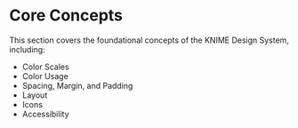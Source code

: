 
<Meta title="Core Concepts/Introduction" />

<div className="core-concepts-container sb-unstyled">
  <h1>Core Concepts</h1>
  <p>
    This section covers the foundational concepts of the KNIME Design System,
    including:
  </p>
  <ul>
    <li>Color Scales</li>
    <li>Color Usage</li>
    <li>Spacing, Margin, and Padding</li>
    <li>Layout</li>
    <li>Icons</li>
    <li>Accessibility</li>
  </ul>
</div>

<style>
  {`
  .core-concepts-container {
    margin-bottom: 32px;
  }

  .core-concepts-container h1 {
    margin-bottom: 16px;
  }

  .core-concepts-container p {
    margin: 0 0 16px 0;
  }

  .core-concepts-container ul {
    list-style-type: disc;
    padding-left: 20px;
  }
  `}
</style>
